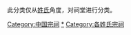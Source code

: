 此分类仅从[[姓氏|姓氏]]角度，对祠堂进行分类。

[[Category:中国宗祠|Category:中国宗祠]]
[[Category:中国各姓氏家族|*]]
[[Category:各姓氏宗祠|Category:各姓氏宗祠]]